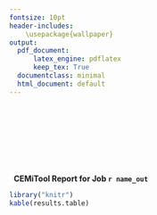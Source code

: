 ```yaml
---
fontsize: 10pt
header-includes: 
    \usepackage{wallpaper} 
output:
  pdf_document:
      latex_engine: pdflatex
      keep_tex: True
  documentclass: minimal
  html_document: default
---
```

\pagenumbering{gobble}
\fontfamily{phv}
\fontsize{12}{22}
\selectfont
\ULCornerWallPaper{1}{/home/prusso/GitHub/csbl/wgcna/csblLogo.png} 

\ 
 
\ 
 
\ 

\ 

\ 
**CEMiTool Report for Job `r name_out`**
\begin{center}
Parameters used in this analysis
\end{center}



```r
library("knitr")
kable(results.table)
```



